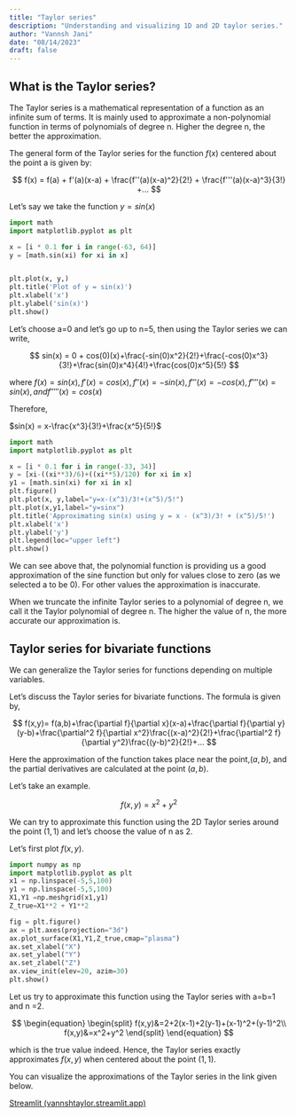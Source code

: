 ```yaml
---
title: "Taylor series"
description: "Understanding and visualizing 1D and 2D taylor series."
author: "Vannsh Jani"
date: "08/14/2023"
draft: false
---
```


## What is the Taylor series?

The Taylor series is a mathematical representation of a function as an infinite sum of terms. It is mainly used to approximate a non-polynomial function in terms of polynomials of degree n. Higher the degree n, the better the approximation.

The general form of the Taylor series for the function $f(x)$ centered about the point a is given by:

$$
f(x) = f(a) + f'(a)(x-a) + \frac{f''(a)(x-a)^2}{2!} + \frac{f'''(a)(x-a)^3}{3!} +...
$$

Let's say we take the function $y = sin(x)$

```python
import math
import matplotlib.pyplot as plt

x = [i * 0.1 for i in range(-63, 64)]
y = [math.sin(xi) for xi in x]


plt.plot(x, y,)
plt.title('Plot of y = sin(x)')
plt.xlabel('x')
plt.ylabel('sin(x)')
plt.show()


```

Let's choose a=0 and let's go up to n=5, then using the Taylor series we can write,

$$
sin(x) = 0 + cos(0)(x)+\frac{-sin(0)x^2}{2!}+\frac{-cos(0)x^3}{3!}+\frac{sin(0)x^4}{4!}+\frac{cos(0)x^5}{5!}
$$

where $f(x)=sin(x),f'(x)=cos(x),f''(x)=-sin(x),f'''(x)=-cos(x),f''''(x)=sin(x),and f'''''(x)=cos(x)$

Therefore,

$sin(x) = x-\frac{x^3}{3!}+\frac{x^5}{5!}$

```python
import math
import matplotlib.pyplot as plt

x = [i * 0.1 for i in range(-33, 34)]
y = [xi-((xi**3)/6)+((xi**5)/120) for xi in x]
y1 = [math.sin(xi) for xi in x]
plt.figure()
plt.plot(x, y,label="y=x-(x^3)/3!+(x^5)/5!")
plt.plot(x,y1,label="y=sinx")
plt.title('Approximating sin(x) using y = x - (x^3)/3! + (x^5)/5!')
plt.xlabel('x')
plt.ylabel('y')
plt.legend(loc="upper left")
plt.show()

```

We can see above that, the polynomial function is providing us a good approximation of the sine function but only for values close to zero (as we selected a to be 0). For other values the approximation is inaccurate.

When we truncate the infinite Taylor series to a polynomial of degree n, we call it the Taylor polynomial of degree n. The higher the value of n, the more accurate our approximation is.

## Taylor series for bivariate functions

We can generalize the Taylor series for functions depending on multiple variables.

Let's discuss the Taylor series for bivariate functions. The formula is given by,

$$
f(x,y)= f(a,b)+\frac{\partial f}{\partial x}(x-a)+\frac{\partial f}{\partial y}(y-b)+\frac{\partial^2 f}{\partial x^2}\frac{(x-a)^2}{2!}+\frac{\partial^2 f}{\partial y^2}\frac{(y-b)^2}{2!}+...
$$

Here the approximation of the function takes place near the point,$(a,b)$, and the partial derivatives are calculated at the point $(a,b)$.

Let's take an example.

$$
f(x,y)=x^2+y^2 
$$

We can try to approximate this function using the 2D Taylor series around the point $(1,1)$ and let's choose the value of n as 2.

Let's first plot $f(x,y)$.

```python
import numpy as np
import matplotlib.pyplot as plt
x1 = np.linspace(-5,5,100)
y1 = np.linspace(-5,5,100)
X1,Y1 =np.meshgrid(x1,y1)
Z_true=X1**2 + Y1**2

fig = plt.figure()
ax = plt.axes(projection="3d")
ax.plot_surface(X1,Y1,Z_true,cmap="plasma")
ax.set_xlabel("X")
ax.set_ylabel("Y")
ax.set_zlabel("Z")
ax.view_init(elev=20, azim=30)
plt.show()
```

Let us try to approximate this function using the Taylor series with a=b=1 and n =2.

$$
\begin{equation} \begin{split}
f(x,y)&=2+2(x-1)+2(y-1)+(x-1)^2+(y-1)^2\\
f(x,y)&=x^2+y^2 \end{split} \end{equation}
$$

which is the true value indeed. Hence, the Taylor series exactly approximates $f(x,y)$ when centered about the point $(1,1)$.

You can visualize the approximations of the Taylor series in the link given below.

[Streamlit (vannshtaylor.streamlit.app)](https://vannshtaylor.streamlit.app/)
